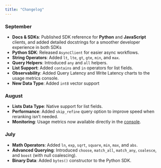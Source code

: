 ```yaml
---
title: "Changelog"
---
```


### September

- **Docs & SDKs**: Published SDK reference for **Python** and **JavaScript** clients, and added detailed docstrings for a smoother developer experience in both SDKs
- **Python SDK**: Released `AsyncClient` for easier async workflows.
- **String Operators**: Added `lt`, `lte`, `gt`, `gte`, `min`, and `max`.
- **Query Helpers**: Introduced `any` and `all` helpers.
- **List Support**: Added `contains` and `in` operators for list fields.
- **Observability**: Added Query Latency and Write Latency charts to the usage metrics console.
- **New Data Type**: Added `int8` vector support

### August

- **Lists Data Type**: Native support for list fields.
- **Performance**: Added `skip_refine` query option to improve speed when reranking isn’t needed.
- **Monitoring**: Usage metrics now available directly in the [console](https://console.topk.io/).

### July

- **Math Operators**: Added `ln`, `exp`, `sqrt`, `square`, `min`, `max`, and `abs`.
- **Advanced Querying**: Introduced `choose`, `match_all`, `match_any`, `coalesce`, and `boost` (with null coalescing).
- **Binary Data**: Added `bytes()` constructor to the Python SDK.